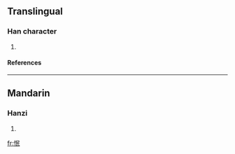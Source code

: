 ==Translingual==
===Han character===
{{Han char|rn=61|rad=心|as=05|sn=8|four=9704<sub>7</sub>|canj=心口女心 (PRVP)}}
# {{defn|Han|sort=心05}}
====References====
{{Han ref|kx=0379.140|dkj=10428|dj=0707.220|hdz=42288.020|uh=600B|ud=24587|bh=CC7E|bd=52350}}
----
==Mandarin==
===Hanzi===
{{cmn-hanzi|pin=[[mín]] (min2)|wg=min<sup>2</sup>}}
# {{defn|Mandarin}}

[[fr:怋]]